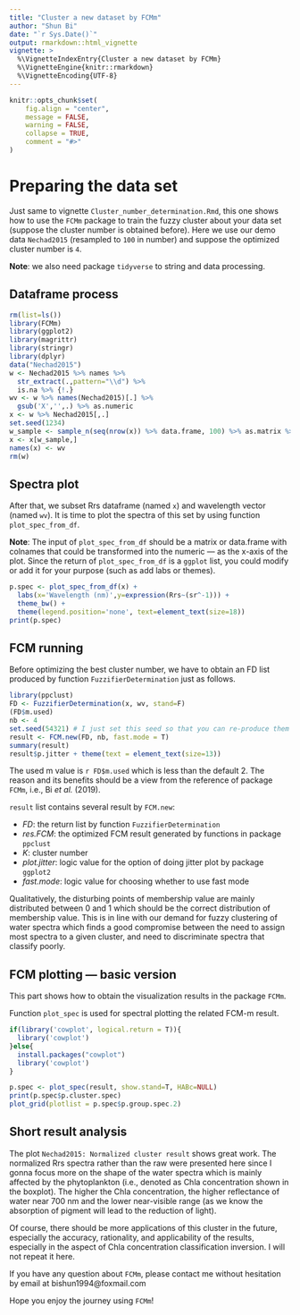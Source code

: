 ```yaml
---
title: "Cluster a new dataset by FCMm"
author: "Shun Bi"
date: "`r Sys.Date()`"
output: rmarkdown::html_vignette
vignette: >
  %\VignetteIndexEntry{Cluster a new dataset by FCMm}
  %\VignetteEngine{knitr::rmarkdown}
  %\VignetteEncoding{UTF-8}
---
```


```r
knitr::opts_chunk$set(
	fig.align = "center",
	message = FALSE,
	warning = FALSE,
	collapse = TRUE,
	comment = "#>"
)
```

# Preparing the data set

Just same to vignette `Cluster_number_determination.Rmd`, this one shows how to use the `FCMm` package to train the fuzzy cluster about your data set (suppose the cluster number is obtained before). Here we use our demo data `Nechad2015` (resampled to `100` in number) and suppose the optimized cluster number is `4`.

**Note**: we also need package `tidyverse` to string and data processing.

## Dataframe process

```r
rm(list=ls())
library(FCMm)
library(ggplot2)
library(magrittr)
library(stringr)
library(dplyr)
data("Nechad2015")
w <- Nechad2015 %>% names %>%
  str_extract(.,pattern="\\d") %>%
  is.na %>% {!.}
wv <- w %>% names(Nechad2015)[.] %>%
  gsub('X','',.) %>% as.numeric
x <- w %>% Nechad2015[,.]
set.seed(1234)
w_sample <- sample_n(seq(nrow(x)) %>% data.frame, 100) %>% as.matrix %>% c
x <- x[w_sample,]
names(x) <- wv
rm(w)
```

## Spectra plot

After that, we subset Rrs dataframe (named `x`) and wavelength vector (named `wv`). It is time to plot the spectra of this set by using function `plot_spec_from_df`.

**Note**: The input of `plot_spec_from_df` should be a matrix or data.frame with colnames that could be transformed into the numeric --- as the x-axis of the plot. Since the return of `plot_spec_from_df` is a `ggplot` list, you could modify or add it for your purpose (such as add labs or themes).

```r
p.spec <- plot_spec_from_df(x) + 
  labs(x='Wavelength (nm)',y=expression(Rrs~(sr^-1))) + 
  theme_bw() + 
  theme(legend.position='none', text=element_text(size=18))
print(p.spec)
```

## FCM running

Before optimizing the best cluster number, we have to obtain an FD list produced by function `FuzzifierDetermination` just as follows.

```r
library(ppclust)
FD <- FuzzifierDetermination(x, wv, stand=F)
(FD$m.used)
nb <- 4
set.seed(54321) # I just set this seed so that you can re-produce them
result <- FCM.new(FD, nb, fast.mode = T)
summary(result)
result$p.jitter + theme(text = element_text(size=13))
```

The used m value is `r FD$m.used` which is less than the default 2. The reason and its benefits should be a view from the reference of package `FCMm`, i.e., Bi *et al.* (2019).

`result` list contains several result by `FCM.new`:

 - *FD*: the return list by function `FuzzifierDetermination`
 - *res.FCM*: the optimized FCM result generated by functions in package `ppclust`
 - *K*: cluster number
 - *plot.jitter*: logic value for the option of doing jitter plot by package `ggplot2`
 - *fast.mode*: logic value for choosing whether to use fast mode

Qualitatively, the disturbing points of membership value are mainly distributed between 0 and 1  which should be the correct distribution of membership value. This is in line with our demand for fuzzy clustering of water spectra which finds a good compromise between the need to assign most spectra to a given cluster, and need to discriminate spectra that classify poorly.

## FCM plotting --- basic version

This part shows how to obtain the visualization results in the package `FCMm`.

Function `plot_spec` is used for spectral plotting the related FCM-m result.

```r
if(library('cowplot', logical.return = T)){
  library('cowplot')
}else{
  install.packages("cowplot")
  library('cowplot')
}

p.spec <- plot_spec(result, show.stand=T, HABc=NULL)
print(p.spec$p.cluster.spec)
plot_grid(plotlist = p.spec$p.group.spec.2)
```


## Short result analysis

The plot `Nechad2015: Normalized cluster result` shows great work. The normalized Rrs spectra rather than the raw were presented here since I gonna focus more on the shape of the water spectra which is mainly affected by the phytoplankton (i.e., denoted as Chla concentration shown in the boxplot). The higher the Chla concentration, the higher reflectance of water near 700 nm and the lower near-visible range (as we know the absorption of pigment will lead to the reduction of light). 

Of course, there should be more applications of this cluster in the future, especially the accuracy, rationality, and applicability of the results, especially in the aspect of Chla concentration classification inversion. I will not repeat it here.

If you have any question about `FCMm`, please contact me without hesitation by email at bishun1994@foxmail.com

Hope you enjoy the journey using `FCMm`!
